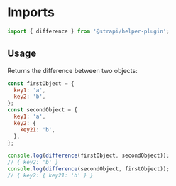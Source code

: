 <!--- difference.stories.mdx --->


<Meta title="utils/difference" />

# Imports

```js
import { difference } from '@strapi/helper-plugin';
```

## Usage

Returns the difference between two objects:

```js
const firstObject = {
  key1: 'a',
  key2: 'b',
};
const secondObject = {
  key1: 'a',
  key2: {
    key21: 'b',
  },
};

console.log(difference(firstObject, secondObject));
// { key2: 'b' }
console.log(difference(secondObject, firstObject));
// { key2: { key21: 'b' } }
```

